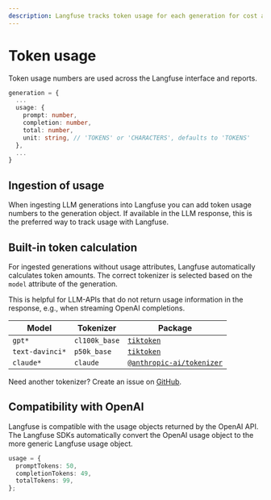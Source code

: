 ```yaml
---
description: Langfuse tracks token usage for each generation for cost and usage reporting. If tokens are not provided in the generation, Langfuse will automatically calculate the token usage.
---
```


# Token usage

Token usage numbers are used across the Langfuse interface and reports.

```typescript
generation = {
  ...
  usage: {
    prompt: number,
    completion: number,
    total: number,
    unit: string, // 'TOKENS' or 'CHARACTERS', defaults to 'TOKENS'
  },
  ...
}
```

## Ingestion of usage

When ingesting LLM generations into Langfuse you can add token usage numbers to the generation object. If available in the LLM response, this is the preferred way to track usage with Langfuse.

## Built-in token calculation

For ingested generations without usage attributes, Langfuse automatically calculates token amounts. The correct tokenizer is selected based on the `model` attribute of the generation.

This is helpful for LLM-APIs that do not return usage information in the response, e.g., when streaming OpenAI completions.

| Model           | Tokenizer     | Package                                                                            |
| --------------- | ------------- | ---------------------------------------------------------------------------------- |
| `gpt*`          | `cl100k_base` | [`tiktoken`](https://www.npmjs.com/package/tiktoken)                               |
| `text-davinci*` | `p50k_base`   | [`tiktoken`](https://www.npmjs.com/package/tiktoken)                               |
| `claude*`       | `claude`      | [`@anthropic-ai/tokenizer`](https://www.npmjs.com/package/@anthropic-ai/tokenizer) |

Need another tokenizer? Create an issue on [GitHub](/issue).

## Compatibility with OpenAI

Langfuse is compatible with the usage objects returned by the OpenAI API. The Langfuse SDKs automatically convert the OpenAI usage object to the more generic Langfuse usage object.

```typescript
usage = {
  promptTokens: 50,
  completionTokens: 49,
  totalTokens: 99,
};
```
